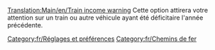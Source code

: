 [[Translation:Main/en/Train income warning]]
{{en/-}}
Cette option attirera votre attention sur un train ou autre véhicule ayant été déficitaire l'année précédente. 
[[Category:fr/Réglages et préférences]]
[[Category:fr/Chemins de fer]]
{{fr/Amorce}}